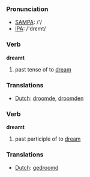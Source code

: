=== Pronunciation ===
*[[w:SAMPA|SAMPA]]: /'/
*[[w:IPA|IPA]]: /'drεmt/

=== Verb ===

'''dreamt'''

# past tense of to [[dream]]

=== Translations ===
*[[Dutch]]: [[droomde]], [[droomden]]

=== Verb ===

'''dreamt'''

# past participle of to [[dream]]

=== Translations ===
*[[Dutch]]: [[gedroomd]]